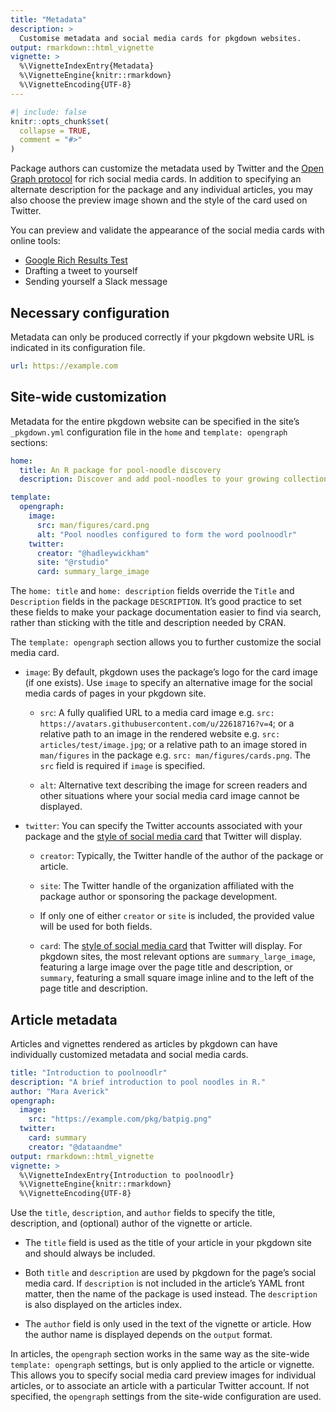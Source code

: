 ```yaml
---
title: "Metadata"
description: >
  Customise metadata and social media cards for pkgdown websites.
output: rmarkdown::html_vignette
vignette: >
  %\VignetteIndexEntry{Metadata}
  %\VignetteEngine{knitr::rmarkdown}
  %\VignetteEncoding{UTF-8}
---
```


```r
#| include: false
knitr::opts_chunk$set(
  collapse = TRUE,
  comment = "#>"
)
```

Package authors can customize the metadata used by Twitter and the [Open Graph protocol][ogp] for rich social media cards. In addition to specifying an alternate description for the package and any individual articles, you may also choose the preview image shown and the style of the card used on Twitter.

You can preview and validate the appearance of the social media cards with online tools:

* [Google Rich Results Test][ogp-validator]
* Drafting a tweet to yourself
* Sending yourself a Slack message

## Necessary configuration

Metadata can only be produced correctly if your pkgdown website URL is indicated in its configuration file.

```yaml
url: https://example.com
```

## Site-wide customization

Metadata for the entire pkgdown website can be specified in the site's `_pkgdown.yml` configuration file in the `home` and `template: opengraph` sections:

```yaml
home:
  title: An R package for pool-noodle discovery
  description: Discover and add pool-noodles to your growing collection.

template:
  opengraph:
    image:
      src: man/figures/card.png
      alt: "Pool noodles configured to form the word poolnoodlr"
    twitter:
      creator: "@hadleywickham"
      site: "@rstudio"
      card: summary_large_image
```

The `home: title` and `home: description` fields override the `Title` and `Description` fields in the package `DESCRIPTION`. It's good practice to set these fields to make your package documentation easier to find via search, rather than sticking with the title and description needed by CRAN.

The `template: opengraph` section allows you to further customize the social media card.

*   `image`: By default, pkgdown uses the package's logo for the card image
    (if one exists). Use `image` to specify an alternative image for the social
    media cards of pages in your pkgdown site.

    * `src`: A fully qualified URL to a media card image e.g. `src: https://avatars.githubusercontent.com/u/22618716?v=4`;
      or a relative path to an image in the rendered website e.g. `src: articles/test/image.jpg`;
      or a relative path to an image stored in `man/figures` in the package e.g. `src: man/figures/cards.png`.
      The `src` field is required if `image` is specified.

    * `alt`: Alternative text describing the image for screen readers and
      other situations where your social media card image cannot be displayed.

*  `twitter`: You can specify the Twitter accounts associated with your package
    and the [style of social media card][twitter-card] that Twitter will
    display.

    * `creator`: Typically, the Twitter handle of the author of the package or
      article.

    * `site`: The Twitter handle of the organization affiliated with the
      package author or sponsoring the package development.

    * If only one of either `creator` or `site` is included, the provided value will
      be used for both fields.

    * `card`: The [style of social media card][twitter-card] that Twitter will
      display. For pkgdown sites, the most relevant options are
      `summary_large_image`, featuring a large image over the page title and
      description, or `summary`, featuring a small square image inline and to
      the left of the page title and description.

## Article metadata

Articles and vignettes rendered as articles by pkgdown can have individually customized metadata and social media cards.

```yaml
title: "Introduction to poolnoodlr"
description: "A brief introduction to pool noodles in R."
author: "Mara Averick"
opengraph:
  image:
    src: "https://example.com/pkg/batpig.png"
  twitter:
    card: summary
    creator: "@dataandme"
output: rmarkdown::html_vignette
vignette: >
  %\VignetteIndexEntry{Introduction to poolnoodlr}
  %\VignetteEngine{knitr::rmarkdown}
  %\VignetteEncoding{UTF-8}
```

Use the `title`, `description`, and `author` fields to specify the title, description, and (optional) author of the vignette or article.

* The `title` field is used as the title of your article in your pkgdown site
  and should always be included.

* Both `title` and `description` are used by pkgdown for the page's social
  media card. If `description` is not included in the article's YAML front
  matter, then the name of the package is used instead. The `description`
  is also displayed on the articles index.

- The `author` field is only used in the text of the vignette or article.
  How the author name is displayed depends on the `output` format.

In articles, the `opengraph` section works in the same way as the site-wide `template: opengraph` settings, but is only applied to the article or vignette. This allows you to specify social media card preview images for individual articles, or to associate an article with a particular Twitter account. If not specified, the `opengraph` settings from the site-wide configuration are used.

[ogp]: https://ogp.me/
[ogp-validator]: https://search.google.com/test/rich-results
[twitter-card]: https://developer.x.com/en/docs/x-for-websites/cards/overview/abouts-cards
